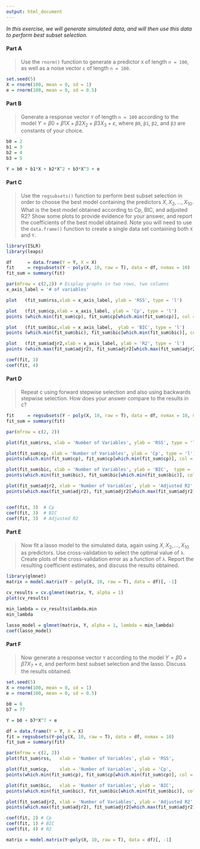 ```yaml
---
output: html_document
---
```


*In this exercise, we will generate simulated data, and will then use this data to perform best subset selection.*

#### Part A ####

> Use the `rnorm()` function to generate a predictor `X` of length `n = 100`, as well as a noise vector `ε` of length `n = 100`.

```r
set.seed(5)
X = rnorm(100, mean = 0, sd = 1)
e = rnorm(100, mean = 0, sd = 0.5)
```

#### Part B ####

> Generate a response vector `Y` of length `n = 100` according to the model $Y = β0 +β1X +β2 X_2 +β3X_3 +ε$, where `β0`, `β1`, `β2`, and `β3` are constants of your choice.

```r
b0 = 2
b1 = 3
b2 = 4
b3 = 5

Y = b0 + b1*X + b2*X^2 + b3*X^3 + e
```

#### Part C ####

> Use the `regsubsets()` function to perform best subset selection in order to choose the best model containing the predictors $X, X_2, . . . , X_{10}$. What is the best model obtained according to Cp, BIC, and adjusted R2? Show some plots to provide evidence for your answer, and report the coefficients of the best model obtained. Note you will need to use the `data.frame()` function to create a single data set containing both `X` and `Y`.

```r
library(ISLR)
library(leaps)

df      = data.frame(Y = Y, X = X)
fit     = regsubsets(Y ~ poly(X, 10, raw = T), data = df, nvmax = 10)
fit_sum = summary(fit)

par(mfrow = c(2,2)) # Display graphs in two rows, two columns
x_axis_label = '# of variables'

plot   (fit_sum$rss,xlab = x_axis_label, ylab = 'RSS', type = 'l')

plot   (fit_sum$cp,xlab = x_axis_label, ylab = 'Cp', type = 'l')
points (which.min(fit_sum$cp), fit_sum$cp[which.min(fit_sum$cp)], col = 'orange', pch = 15, cex = 1)

plot   (fit_sum$bic,xlab = x_axis_label,  ylab = 'BIC', type = 'l')
points (which.min(fit_sum$bic), fit_sum$bic[which.min(fit_sum$bic)], col = 'orange', pch = 15, cex = 1)

plot   (fit_sum$adjr2,xlab = x_axis_label, ylab = 'R2', type = 'l')
points (which.max(fit_sum$adjr2), fit_sum$adjr2[which.max(fit_sum$adjr2)], col = 'orange', pch = 15, cex = 1)

coef(fit, 3)
coef(fit, 4)
```

#### Part D ####

> Repeat c using forward stepwise selection and also using backwards stepwise selection. How does your answer compare to the results in c?

```r
fit     = regsubsets(Y ~ poly(X, 10, raw = T), data = df, nvmax = 10, method = 'forward')
fit_sum = summary(fit)

par(mfrow = c(2, 2))

plot(fit_sum$rss, xlab = 'Number of Variables', ylab = 'RSS', type = 'l')

plot(fit_sum$cp, xlab = 'Number of Variables', ylab = 'Cp', type = 'l')
points(which.min(fit_sum$cp), fit_sum$cp[which.min(fit_sum$cp)], col = 'orange', pch = 15, cex = 1)

plot(fit_sum$bic, xlab = 'Number of Variables', ylab = 'BIC',  type = 'l')
points(which.min(fit_sum$bic), fit_sum$bic[which.min(fit_sum$bic)], col = 'orange', pch = 15, cex = 1)

plot(fit_sum$adjr2, xlab = 'Number of Variables', ylab = 'Adjusted R2', type = 'l')
points(which.max(fit_sum$adjr2), fit_sum$adjr2[which.max(fit_sum$adjr2)], col = 'orange', pch = 15, cex = 1)


coef(fit, 3)  # Cp
coef(fit, 3)  # BIC
coef(fit, 3)  # Adjusted R2
```

#### Part E ####

> Now fit a lasso model to the simulated data, again using $X,X_{2}, . . . , X_{10}$ as predictors. Use cross-validation to select the optimal value of `λ`. Create plots of the cross-validation error as a function of `λ`. Report the resulting coefficient estimates, and discuss the results obtained.

```r
library(glmnet)
matrix = model.matrix(Y ~ poly(X, 10, raw = T), data = df)[, -1]

cv_results = cv.glmnet(matrix, Y, alpha = 1)
plot(cv_results)

min_lambda = cv_results$lambda.min
min_lambda

lasso_model = glmnet(matrix, Y, alpha = 1, lambda = min_lambda)
coef(lasso_model)
```

#### Part F ####

> Now generate a response vector `Y` according to the model $Y = β0 + β7X_7 + ε$, and perform best subset selection and the lasso. Discuss the results obtained.

```r
set.seed(5)
X = rnorm(100, mean = 0, sd = 1)
e = rnorm(100, mean = 0, sd = 0.5)

b0 = 8
b7 = 77

Y = b0 + b7*X^7 + e

df = data.frame(Y = Y, X = X)
fit = regsubsets(Y~poly(X, 10, raw = T), data = df, nvmax = 10)
fit_sum = summary(fit)

par(mfrow = c(2, 2))
plot(fit_sum$rss,   xlab = 'Number of Variables', ylab = 'RSS',          type = 'l')

plot(fit_sum$cp,    xlab = 'Number of Variables', ylab = 'Cp',           type = 'l')
points(which.min(fit_sum$cp), fit_sum$cp[which.min(fit_sum$cp)], col = 'orange', pch = 15, cex = 2)

plot(fit_sum$bic,   xlab = 'Number of Variables', ylab = 'BIC',          type = 'l')
points(which.min(fit_sum$bic), fit_sum$bic[which.min(fit_sum$bic)], col = 'orange', pch = 15, cex = 2)

plot(fit_sum$adjr2, xlab = 'Number of Variables', ylab = 'Adjusted R2',  type = 'l')
points(which.max(fit_sum$adjr2), fit_sum$adjr2[which.max(fit_sum$adjr2)], col = 'orange', pch = 15, cex = 2)

coef(fit, 2) # Cp
coef(fit, 1) # BIC
coef(fit, 4) # R2

matrix = model.matrix(Y~poly(X, 10, raw = T), data = df)[, -1]
```

